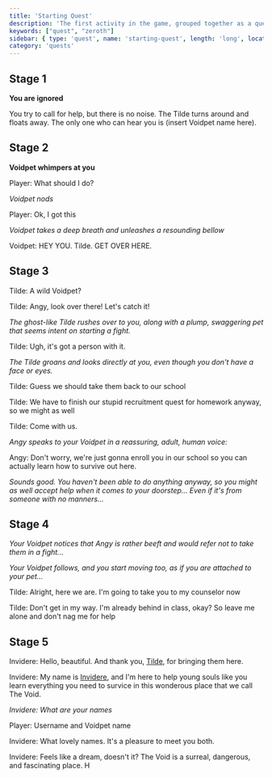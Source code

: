 ```yaml
---
title: 'Starting Quest'
description: 'The first activity in the game, grouped together as a quest for brevity.'
keywords: ["quest", "zeroth"]
sidebar: { type: 'quest', name: 'starting-quest', length: 'long', location: "Garden of Consiousness & The Institute", starterNPC: "Tilde", reward: "None" }
category: 'quests'
---
```



## Stage 1

**You are ignored**

You try to call for help, but there is no noise. The Tilde turns around and floats away. The only one who can hear you is (insert Voidpet name here).

## Stage 2

**Voidpet whimpers at you**

Player: What should I do?

*Voidpet nods*

Player: Ok, I got this

*Voidpet takes a deep breath and unleashes a resounding bellow*

Voidpet: HEY YOU. Tilde. GET OVER HERE.

## Stage 3

Tilde: A wild Voidpet? 

Tilde: Angy, look over there! Let's catch it!

*The ghost-like Tilde rushes over to you, along with a plump, swaggering pet that seems intent on starting a fight.*

Tilde: Ugh, it's got a person with it.

*The Tilde groans and looks directly at you, even though you don't have a face or eyes.*

Tilde: Guess we should take them back to our school

Tilde: We have to finish our stupid recruitment quest for homework anyway, so we might as well

Tilde: Come with us.

*Angy speaks to your Voidpet in a reassuring, adult, human voice:*

Angy: Don't worry, we're just gonna enroll you in our school so you can actually learn how to survive out here.

*Sounds good. You haven't been able to do anything anyway, so you might as well accept help when it comes to your doorstep... Even if it's from someone with no manners...*

## Stage 4

*Your Voidpet notices that Angy is rather beeft and would refer not to take them in a fight...*

*Your Voidpet follows, and you start moving too, as if you are attached to your pet...*

Tilde: Alright, here we are. I'm going to take you to my counselor now

Tilde: Don't get in my way. I'm already behind in class, okay? So leave me alone and don't nag me for help

## Stage 5

Invidere: Hello, beautiful. And thank you, [Tilde](/tilde-npc), for bringing them here.

Invidere: My name is [Invidere](/invidere-npc), and I'm here to help young souls like you learn everything you need to survice in this wonderous place that we call The Void. 

*Invidere: What are your names* 

Player: Username and Voidpet name

Invidere: What lovely names. It's a pleasure to meet you both.

Invidere: Feels like a dream, doesn't it? The Void is a surreal, dangerous, and fascinating place. H





